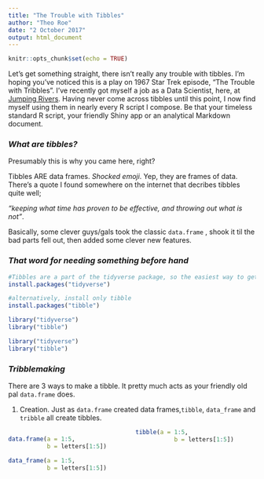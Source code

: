 ```yaml
---
title: "The Trouble with Tibbles"
author: "Theo Roe"
date: "2 October 2017"
output: html_document
---
```

<style>
    body .main-container {
        max-width: 600px;
    }
    .column-left{
  float: left;
  width: 50%;
  text-align: left;
}
.column-center{
  display: inline-block;
  width: 33%;
  text-align: center;
}
.column-right{
  float: right;
  width: 50%;
  text-align: left;
}

  .col2 {
    columns: 2 200px;         /* number of columns and width in pixels*/
    -webkit-columns: 2 200px; /* chrome, safari */
    -moz-columns: 2 200px;    /* firefox */
  }
  .col3 {
    columns: 3 100px;
    -webkit-columns: 3 100px;
    -moz-columns: 3 100px;
  }

</style>
```r
knitr::opts_chunk$set(echo = TRUE)
```

Let's get something straight, there isn't really any trouble with tibbles. I'm hoping you've noticed this is a play on 1967 Star Trek episode, "The Trouble with Tribbles". I've recently got myself a job as a Data Scientist, here, at [Jumping Rivers](https://www.jumpingrivers.com/). Having never come across tibbles until this point, I now find myself using them in nearly every R script I compose. Be that your timeless standard R script, your friendly Shiny app or an analytical Markdown document. 

### _What are tibbles?_

Presumably this is why you came here, right?

Tibbles ARE data frames. *Shocked emoji*. Yep, they are frames of data. There's a quote I found somewhere on the internet that decribes tibbles quite well;  

 _"keeping what time has proven to be effective, and throwing out what is not"_.   

Basically, some clever guys/gals took the classic `data.frame` , shook it til the bad parts fell out, then added some clever new features. 

### _That word for needing something before hand_

```r
#Tibbles are a part of the tidyverse package, so the easiest way to get access is to install the whole `tidyverse` package
install.packages("tidyverse")

#alternatively, install only tibble
install.packages("tibble")
```
```r
library("tidyverse")
library("tibble")
```
```r
library("tidyverse")
library("tibble")
```

### _Tribblemaking_

There are 3 ways to make a tibble. It pretty much acts as your friendly old pal `data.frame` does.  

1) Creation. Just as `data.frame` created data frames,`tibble`, `data_frame` and `tribble` all create tibbles. 

<div class="col2">
```r
data.frame(a = 1:5, 
           b = letters[1:5])  
```

```r
data_frame(a = 1:5, 
           b = letters[1:5])
```

```r
tibble(a = 1:5, 
           b = letters[1:5])
```

<div>
